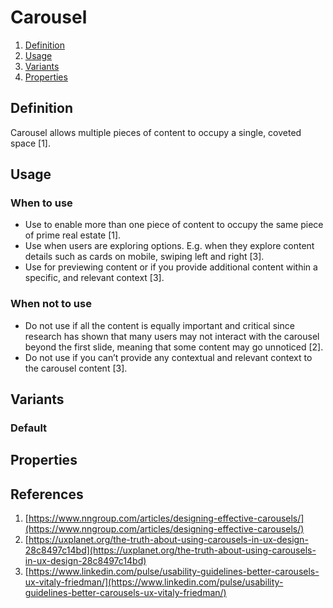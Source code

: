 
<Meta of={CarouselStories} />

# Carousel
1. [Definition](#definition)
2. [Usage](#usage)
3. [Variants](#variants)
4. [Properties](#properties)

## Definition
Carousel allows multiple pieces of content to occupy a single, coveted space [1]. 
<Canvas of={CarouselStories.Default} />

## Usage
### When to use 
- Use to enable more than one piece of content to occupy the same piece of prime real estate [1].
- Use when users are exploring options. E.g. when they explore content details such as cards on mobile, swiping left and right [3].
- Use for previewing content or if you provide additional content within a specific, and relevant context [3].

### When not to use 
- Do not use if all the content is equally important and critical since research has shown that many users may not interact with the carousel beyond the first slide, meaning that some content may go unnoticed [2].
- Do not use if you can’t provide any contextual and relevant context to the carousel content [3].

## Variants
### Default 
<Canvas of={CarouselStories.Default} />

## Properties
<ArgTypes of={Carousel} />

## References
1. [https://www.nngroup.com/articles/designing-effective-carousels/](https://www.nngroup.com/articles/designing-effective-carousels/)
2. [https://uxplanet.org/the-truth-about-using-carousels-in-ux-design-28c8497c14bd](https://uxplanet.org/the-truth-about-using-carousels-in-ux-design-28c8497c14bd)
3. [https://www.linkedin.com/pulse/usability-guidelines-better-carousels-ux-vitaly-friedman/](https://www.linkedin.com/pulse/usability-guidelines-better-carousels-ux-vitaly-friedman/)
